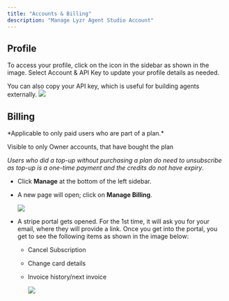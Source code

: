 ```yaml
---
title: "Accounts & Billing"
description: "Manage Lyzr Agent Studio Account"
---
```


## Profile

To access your profile, click on the icon in the sidebar as shown in the image. Select Account & API Key to update your profile details as needed.

You can also copy your API key, which is useful for building agents externally.
![](/account-menu.png)

## Billing

<Note>
  *Applicable to only paid users who are part of a plan.*&#x20;

  Visible to only Owner accounts, that have bought the plan

  *Users who did a top-up without purchasing a plan do need to unsubscribe as top-up is a one-time payment and the credits do not have expiry*.
</Note>

* Click **Manage** at the bottom of the left sidebar.

* A new page will open; click on **Manage Billing**.

  ![](/assets/images/lyzr-studio/account-manage.png)

* A stripe portal gets opened. For the 1st time, it will ask you for your email, where they will provide a link. Once you get into the portal, you get to see the following items as shown in the image below:

  * Cancel Subscription

  * Change card details&#x20;

  * Invoice history/next invoice

    ![](/assets/images/lyzr-studio/billing.png)
